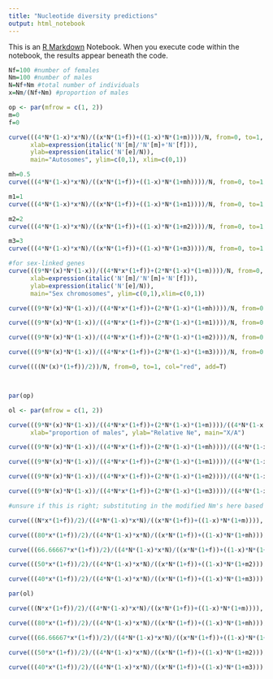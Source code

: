 ```yaml
---
title: "Nucleotide diversity predictions"
output: html_notebook
---
```


This is an [R Markdown](http://rmarkdown.rstudio.com) Notebook. When you execute code within the notebook, the results appear beneath the code. 



```r
Nf=100 #number of females
Nm=100 #number of males
N=Nf+Nm #total number of individuals
x=Nm/(Nf+Nm) #proportion of males

op <- par(mfrow = c(1, 2))
m=0
f=0

curve(((4*N*(1-x)*x*N)/((x*N*(1+f))+((1-x)*N*(1+m))))/N, from=0, to=1, lty=2,
      xlab=expression(italic('N'[m]/'N'[m]+'N'[f])),
      ylab=expression(italic('N'[e]/N)), 
      main="Autosomes", ylim=c(0,1), xlim=c(0,1))

mh=0.5
curve(((4*N*(1-x)*x*N)/((x*N*(1+f))+((1-x)*N*(1+mh))))/N, from=0, to=1, add=T)

m1=1
curve(((4*N*(1-x)*x*N)/((x*N*(1+f))+((1-x)*N*(1+m1))))/N, from=0, to=1, add=T)

m2=2
curve(((4*N*(1-x)*x*N)/((x*N*(1+f))+((1-x)*N*(1+m2))))/N, from=0, to=1, add=T)

m3=3
curve(((4*N*(1-x)*x*N)/((x*N*(1+f))+((1-x)*N*(1+m3))))/N, from=0, to=1, add=T)

#for sex-linked genes
curve(((9*N*(x)*N*(1-x))/((4*N*x*(1+f))+(2*N*(1-x)*(1+m))))/N, from=0, to=1, lty=2,
      xlab=expression(italic('N'[m]/'N'[m]+'N'[f])), 
      ylab=expression(italic('N'[e]/N)), 
      main="Sex chromosomes", ylim=c(0,1),xlim=c(0,1))

curve(((9*N*(x)*N*(1-x))/((4*N*x*(1+f))+(2*N*(1-x)*(1+mh))))/N, from=0, to=1, add=T)

curve(((9*N*(x)*N*(1-x))/((4*N*x*(1+f))+(2*N*(1-x)*(1+m1))))/N, from=0, to=1, add=T)

curve(((9*N*(x)*N*(1-x))/((4*N*x*(1+f))+(2*N*(1-x)*(1+m2))))/N, from=0, to=1, add=T)

curve(((9*N*(x)*N*(1-x))/((4*N*x*(1+f))+(2*N*(1-x)*(1+m3))))/N, from=0, to=1, add=T)

curve((((N*(x)*(1+f))/2))/N, from=0, to=1, col="red", add=T)



par(op)

```

```r

ol <- par(mfrow = c(1, 2))

curve(((9*N*(x)*N*(1-x))/((4*N*x*(1+f))+(2*N*(1-x)*(1+m))))/((4*N*(1-x)*x*N)/((x*N*(1+f))+((1-x)*N*(1+m)))), from=0, to=1, lty=2,
      xlab="proportion of males", ylab="Relative Ne", main="X/A")

curve(((9*N*(x)*N*(1-x))/((4*N*x*(1+f))+(2*N*(1-x)*(1+mh))))/((4*N*(1-x)*x*N)/((x*N*(1+f))+((1-x)*N*(1+mh)))), from=0, to=1, add=T)

curve(((9*N*(x)*N*(1-x))/((4*N*x*(1+f))+(2*N*(1-x)*(1+m1))))/((4*N*(1-x)*x*N)/((x*N*(1+f))+((1-x)*N*(1+m1)))), from=0, to=1, add=T)

curve(((9*N*(x)*N*(1-x))/((4*N*x*(1+f))+(2*N*(1-x)*(1+m2))))/((4*N*(1-x)*x*N)/((x*N*(1+f))+((1-x)*N*(1+m2)))), from=0, to=1, add=T)

curve(((9*N*(x)*N*(1-x))/((4*N*x*(1+f))+(2*N*(1-x)*(1+m3))))/((4*N*(1-x)*x*N)/((x*N*(1+f))+((1-x)*N*(1+m3)))), from=0, to=1, add=T)

#unsure if this is right; substituting in the modified Nm's here based on crow model where Nm*(km-1))/((km-1)+(x/km)) is the effect of male rep variance on male Ne.

curve(((N*x*(1+f))/2)/((4*N*(1-x)*x*N)/((x*N*(1+f))+((1-x)*N*(1+m)))), from=0, to=1, col="red", lty=2, ylim=c(0,1), xlab="proportion of males", ylab="Relative Ne", main="Y/A")

curve(((80*x*(1+f))/2)/((4*N*(1-x)*x*N)/((x*N*(1+f))+((1-x)*N*(1+mh)))), from=0, to=1, add=T, col="red")

curve(((66.66667*x*(1+f))/2)/((4*N*(1-x)*x*N)/((x*N*(1+f))+((1-x)*N*(1+m1)))), from=0, to=1, add=T, col="red")

curve(((50*x*(1+f))/2)/((4*N*(1-x)*x*N)/((x*N*(1+f))+((1-x)*N*(1+m2)))), from=0, to=1, add=T, col="red")

curve(((40*x*(1+f))/2)/((4*N*(1-x)*x*N)/((x*N*(1+f))+((1-x)*N*(1+m3)))), from=0, to=1, add=T, col="red")

par(ol)
```

```r
curve(((N*x*(1+f))/2)/((4*N*(1-x)*x*N)/((x*N*(1+f))+((1-x)*N*(1+m)))), from=0, to=1, col="red", lty=2, ylim=c(0,1), xlab="proportion of males", ylab="Relative Ne", main="Y/A")

curve(((80*x*(1+f))/2)/((4*N*(1-x)*x*N)/((x*N*(1+f))+((1-x)*N*(1+mh)))), from=0, to=1, add=T, col="red")

curve(((66.66667*x*(1+f))/2)/((4*N*(1-x)*x*N)/((x*N*(1+f))+((1-x)*N*(1+m1)))), from=0, to=1, add=T, col="red")

curve(((50*x*(1+f))/2)/((4*N*(1-x)*x*N)/((x*N*(1+f))+((1-x)*N*(1+m2)))), from=0, to=1, add=T, col="red")

curve(((40*x*(1+f))/2)/((4*N*(1-x)*x*N)/((x*N*(1+f))+((1-x)*N*(1+m3)))), from=0, to=1, add=T, col="red")

```



